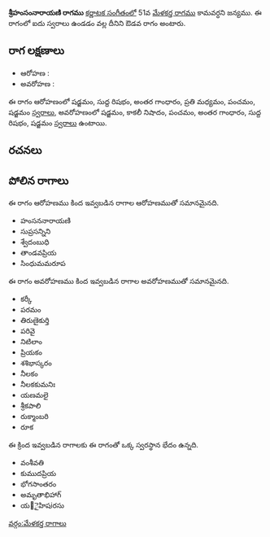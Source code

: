 {{Infobox ragam
	| name          	= శ్రీహంసంనారాయణి
	| synonym	    	= 
	| mela          	= 
	| chakra        	= 
	| janaka        	= 
	| type          	= ఔడవ
	| arohanam      	= {{svaraC|S|R1|G3|M2|P|S'}} 
	| avarohanam    	= {{svaraC|S'|N3|P|G3|R1|S}}
	| jeeva         	=
	| chhaya        	=
	| nyasa         	=
	| vishesha      	= 
	| equivalent  		= 
}}
{{కర్ణాటక సంగీత రాగాలు}}
'''శ్రీహంసంనారాయణి రాగము''' [[కర్ణాటక సంగీతం]]లో 51వ [[మేళకర్త రాగము]] కామవర్ధని జన్యము.  ఈ రాగంలో ఐదు స్వరాలు ఉండడం వల్ల దీనిని ఔడవ రాగం అంటారు.


==రాగ లక్షణాలు==


* ఆరోహణ : {{svaraC|S|R1|G3|M2|P|S'}} 
* అవరోహణ : {{svaraC|S'|N3|P|G3|R1|S}}

ఈ రాగం ఆరోహణంలో షడ్జమం, సుద్ద రిషభం, అంతర గాంధారం, ప్రతి మధ్యమం, పంచమం, షడ్జమం [[స్వరాలు]], అవరోహణంలో షడ్జమం, కాకలీ నిషాదం, పంచమం, అంతర గాంధారం, సుద్ద రిషభం, షడ్జమం [[స్వరాలు]] ఉంటాయి.

==రచనలు==



==పోలిన రాగాలు==
ఈ రాగం ఆరోహణము కింద ఇవ్వబడిన రాగాల ఆరోహణముతో సమానమైనది.
* హంసననారాయణి
* సుప్రసన్నిని
* శ్వేదంబుధి
* తాండవప్రియ
* సింధుమమరూప

ఈ రాగం అవరోహణము కింద ఇవ్వబడిన రాగాల అవరోహణముతో సమానమైనది.
* కర్కీ
* పరమం
* తిరుణైకుర్తి
* పరివై
* నిటిలాం
* ప్రియకం
* శశిభాస్కరం
* నీలకం
* నీలకకుమనిః
* యణమలై
* శ్రీకపాలి
* రుక్మాంబరి
* రూక

ఈ క్రింద ఇవ్వబడిన రాగాలకు ఈ రాగంతో ఒక్క స్వరస్థాన భేదం ఉన్నది.
* వంశీవతి
* కుముదప్రియ
* భోగసాంతరం
* అమృతాభిహాగ్
* య౅ైహిషiరసు



[[వర్గం:మేళకర్త రాగాలు]]